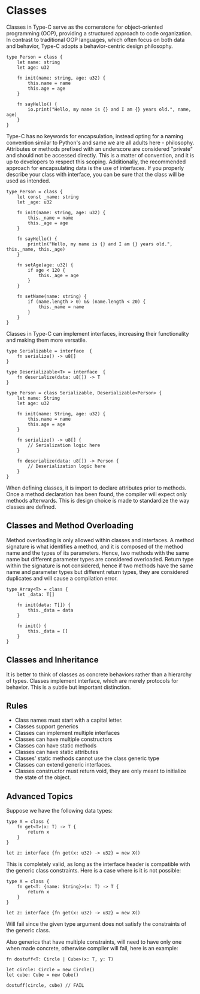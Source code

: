 # Classes

Classes in Type-C serve as the cornerstone for object-oriented programming (OOP), providing a structured approach to code organization. In contrast to traditional OOP languages, which often focus on both data and behavior, Type-C adopts a behavior-centric design philosophy.

```tc
type Person = class {
    let name: string
    let age: u32

    fn init(name: string, age: u32) {
        this.name = name
        this.age = age
    }

    fn sayHello() {
        io.print("Hello, my name is {} and I am {} years old.", name, age)
    }
}
```

Type-C has no keywords for encapsulation, instead opting for a naming convention similar to Python's and same we are all adults here - philosophy. Attributes or methods prefixed with an underscore are considered "private" and should not be accessed directly. This is a matter of convention, and it is up to developers to respect this scoping. Additionally, the recommended approach for encapsulating data is the use of interfaces. If you properly describe your class with interface, you can be sure that the class will be used as intended.

```tc
type Person = class {
    let const _name: string
    let _age: u32

    fn init(name: string, age: u32) {
        this._name = name
        this._age = age
    }

    fn sayHello() {
        println("Hello, my name is {} and I am {} years old.", this._name, this._age)
    }

    fn setAge(age: u32) {
        if age < 120 {
            this._age = age
        }
    }

    fn setName(name: string) {
        if (name.length > 0) && (name.length < 20) {
            this._name = name
        }
    }
}
```

Classes in Type-C can implement interfaces, increasing their functionality and making them more versatile.

```tc
type Serializable = interface  {
    fn serialize() -> u8[]
}

type Deserializable<T> = interface  {
    fn deserialize(data: u8[]) -> T
}

type Person = class Serializable, Deserializable<Person> {
    let name: String
    let age: u32

    fn init(name: String, age: u32) {
        this.name = name
        this.age = age
    }

    fn serialize() -> u8[] {
        // Serialization logic here
    }

    fn deserialize(data: u8[]) -> Person {
        // Deserialization logic here
    }
}
```

When defining classes, it is import to declare attributes prior to methods. Once a method declaration has been found, the compiler will expect only methods afterwards. This is design choice is made to standardize the way classes are defined.

## Classes and Method Overloading
Method overloading is only allowed within classes and interfaces. A method signature is what identifies a method, and it is composed of the method name and the types of its parameters. Hence, two methods with the same name but different parameter types are considered overloaded. Return type within the signature is not considered, hence if two methods have the same name and parameter types but different return types, they are considered duplicates and will cause a compilation error.

```tc
type Array<T> = class {
    let _data: T[]

    fn init(data: T[]) {
        this._data = data
    }

    fn init() {
        this._data = []
    }
}
```

## Classes and Inheritance
It is better to think of classes as concrete behaviors rather than a hierarchy of types. Classes implement interface, which are merely protocols for behavior. This is a subtle but important distinction.

## Rules
- Class names must start with a capital letter.
- Classes support generics
- Classes can implement multiple interfaces
- Classes can have multiple constructors
- Classes can have static methods
- Classes can have static attributes
- Classes' static methods cannot use the class generic type
- Classes can extend generic interfaces.
- Classes constructor must return void, they are only meant to initialize the state of the object.

## Advanced Topics

Suppose we have the following data types:

```tc
type X = class {
    fn get<T>(x: T) -> T {
        return x
    }
}

let z: interface {fn get(x: u32) -> u32} = new X()
```

This is completely valid, as long as the interface header is compatible with the generic class constraints. Here is a case where is it is not possible:

```tc
type X = class {
    fn get<T: {name: String}>(x: T) -> T {
        return x
    }
}

let z: interface {fn get(x: u32) -> u32} = new X()
```

Will fail since the given type argument does not satisfy the constraints of the generic class.

Also generics that have multiple constraints, will need to have only one when made concrete, otherwise compiler will fail, here is an example:

```tc
fn dostuff<T: Circle | Cube>(x: T, y: T)

let circle: Circle = new Circle()
let cube: Cube = new Cube()

dostuff(circle, cube) // FAIL
```
